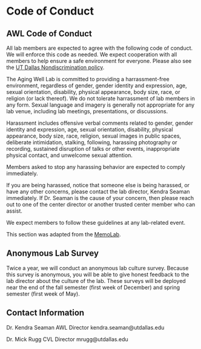 # Code of Conduct

## AWL Code of Conduct

All lab members are expected to agree with the following code of conduct. We will enforce this code as needed. We expect cooperation with all members to help ensure a safe environment for everyone. Please also see the [UT Dallas Nondiscrimination policy](https://policy.utdallas.edu/utdbp3090).

The Aging Well Lab is committed to providing a harrassment-free environment, regardless of gender, gender identity and expression, age, sexual orientation, disability, physical appearance, body size, race, or religion (or lack thereof).  We do not tolerate harrassment of lab members in any form. Sexual language and imagery is generally not appropriate for any lab venue, including lab meetings, presentations, or discussions.

Harassment includes offensive verbal comments related to gender, gender identity and expression, age, sexual orientation, disability, physical appearance, body size, race, religion, sexual images in public spaces, deliberate intimidation, stalking, following, harassing photography or recording, sustained disruption of talks or other events, inappropriate physical contact, and unwelcome sexual attention.

Members asked to stop any harassing behavior are expected to comply immediately.

If you are being harassed, notice that someone else is being harassed, or have any other concerns, please contact the lab director, Kendra Seaman immediately. If Dr. Seaman is the cause of your concern, then please reach out to one of the center director or another trusted center member who can assist.

We expect members to follow these guidelines at any lab-related event.

This section was adapted from the [MemoLab]( https://github.com/memobc/memolab-manual#code-of-conduct).

## Anonymous Lab Survey

Twice a year, we will conduct an anonymous lab culture survey. Because this survey is anonymous, you will be able to give honest feedback to the lab director about the culture of the lab. These surveys will be deployed near the end of the fall semester (first week of December) and spring semester (first week of May). 

## Contact Information

Dr. Kendra Seaman
AWL Director
kendra.seaman@utdallas.edu

Dr. Mick Rugg
CVL Director
mrugg@utdallas.edu

